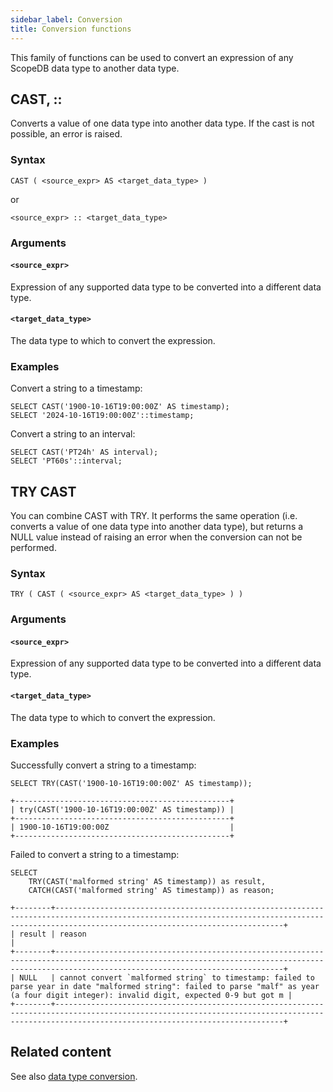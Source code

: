 ```yaml
---
sidebar_label: Conversion
title: Conversion functions
---
```


This family of functions can be used to convert an expression of any ScopeDB data type to another data type.

## CAST, ::

Converts a value of one data type into another data type. If the cast is not possible, an error is raised.

### Syntax

```scopeql
CAST ( <source_expr> AS <target_data_type> )
```

or

```scopeql
<source_expr> :: <target_data_type>
```

### Arguments

#### `<source_expr>`

Expression of any supported data type to be converted into a different data type.

#### `<target_data_type>`

The data type to which to convert the expression.

### Examples

Convert a string to a timestamp:

```scopeql
SELECT CAST('1900-10-16T19:00:00Z' AS timestamp);
SELECT '2024-10-16T19:00:00Z'::timestamp;
```

Convert a string to an interval:

```scopeql
SELECT CAST('PT24h' AS interval);
SELECT 'PT60s'::interval;
```

## TRY CAST

You can combine CAST with TRY. It performs the same operation (i.e. converts a value of one data type into another data type), but returns a NULL value instead of raising an error when the conversion can not be performed.

### Syntax

```scopeql
TRY ( CAST ( <source_expr> AS <target_data_type> ) )
```

### Arguments

#### `<source_expr>`

Expression of any supported data type to be converted into a different data type.

#### `<target_data_type>`

The data type to which to convert the expression.

### Examples

Successfully convert a string to a timestamp:

```scopeql
SELECT TRY(CAST('1900-10-16T19:00:00Z' AS timestamp));
```

```
+------------------------------------------------+
| try(CAST('1900-10-16T19:00:00Z' AS timestamp)) |
+------------------------------------------------+
| 1900-10-16T19:00:00Z                           |
+------------------------------------------------+
```

Failed to convert a string to a timestamp:

```scopeql
SELECT
    TRY(CAST('malformed string' AS timestamp)) as result,
    CATCH(CAST('malformed string' AS timestamp)) as reason;
```

```
+--------+-----------------------------------------------------------------------------------------------------------------------------------------------------------------------------------------------+
| result | reason                                                                                                                                                                                        |
+--------+-----------------------------------------------------------------------------------------------------------------------------------------------------------------------------------------------+
| NULL   | cannot convert `malformed string` to timestamp: failed to parse year in date "malformed string": failed to parse "malf" as year (a four digit integer): invalid digit, expected 0-9 but got m |
+--------+-----------------------------------------------------------------------------------------------------------------------------------------------------------------------------------------------+
```

## Related content

See also [data type conversion](/reference/data-types/conversion).
